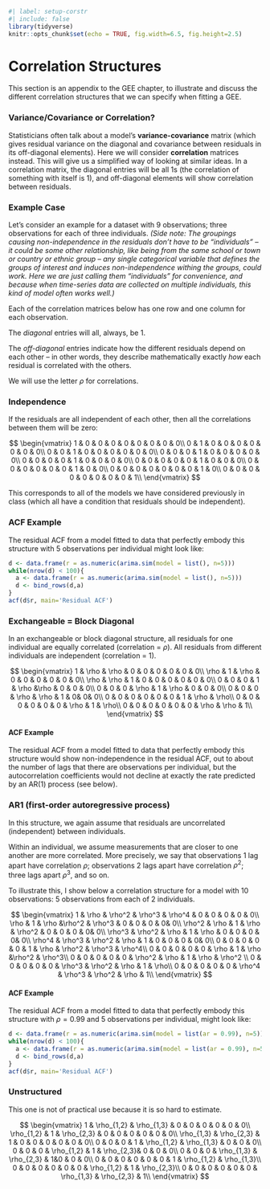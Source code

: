 ```r
#| label: setup-corstr
#| include: false
library(tidyverse)
knitr::opts_chunk$set(echo = TRUE, fig.width=6.5, fig.height=2.5)
```

# Correlation Structures

This section is an appendix to the GEE chapter, to illustrate and
discuss the different correlation structures that we can specify when
fitting a GEE.

### Variance/Covariance or Correlation?

Statisticians often talk about a model's **variance-covariance** matrix
(which gives residual variance on the diagonal and covariance between
residuals in its off-diagonal elements). Here we will consider
**correlation** matrices instead. This will give us a simplified way of
looking at similar ideas. In a correlation matrix, the diagonal entries
will be all 1s (the correlation of something with itself is 1), and
off-diagonal elements will show correlation between residuals.

### Example Case

Let's consider an example for a dataset with 9 observations; three
observations for each of three individuals. *(Side note: The groupings
causing non-independence in the residuals don't have to be "individuals"
-- it could be some other relationship, like being from the same school
or town or country or ethnic group -- any single categorical variable
that defines the groups of interest and induces non-independence withing
the groups, could work. Here we are just calling them "individuals" for
convenience, and because when time-series data are collected on multiple
individuals, this kind of model often works well.)*

Each of the correlation matrices below has one row and one column for
each observation.

The *diagonal* entries will all, always, be 1.

The *off-diagonal* entries indicate how the different residuals depend
on each other -- in other words, they describe mathematically exactly
*how* each residual is correlated with the others.

We will use the letter $\rho$ for correlations.

### Independence

If the residuals are all independent of each other, then all the
correlations between them will be zero:

$$
\begin{vmatrix}
1 & 0 & 0 & 0 & 0 & 0 & 0 & 0 & 0\\
0 & 1 & 0 & 0 & 0 & 0 & 0 & 0 & 0\\
0 & 0 & 1 & 0 & 0 & 0 & 0 & 0 & 0\\
0 & 0 & 0 & 1 & 0 & 0 & 0 & 0 & 0\\
0 & 0 & 0 & 0 & 1 & 0 & 0 & 0 & 0\\
0 & 0 & 0 & 0 & 0 & 1 & 0 & 0 & 0\\
0 & 0 & 0 & 0 & 0 & 0 & 1 & 0 & 0\\
0 & 0 & 0 & 0 & 0 & 0 & 0 & 1 & 0\\
0 & 0 & 0 & 0 & 0 & 0 & 0 & 0 & 1\\
\end{vmatrix}
$$

This corresponds to all of the models we have considered previously in
class (which all have a condition that residuals should be independent).

### ACF Example

The residual ACF from a model fitted to data that perfectly embody this
structure with 5 observations per individual might look like:

```r
d <- data.frame(r = as.numeric(arima.sim(model = list(), n=5)))
while(nrow(d) < 100){
  a <- data.frame(r = as.numeric(arima.sim(model = list(), n=5)))
  d <- bind_rows(d,a)
}
acf(d$r, main='Residual ACF')

```

### Exchangeable = Block Diagonal

In an exchangeable or block diagonal structure, all residuals for one
individual are equally correlated (correlation = $\rho$). All residuals
from different individuals are independent (correlation = 1).

$$
\begin{vmatrix}
1 & \rho & \rho & 0 & 0 & 0 & 0 & 0 & 0\\
\rho & 1 & \rho & 0 & 0 & 0 & 0 & 0 & 0\\
\rho & \rho & 1 & 0 & 0 & 0 & 0 & 0 & 0\\
0 & 0 & 0 & 1 & \rho &\rho & 0 & 0 & 0\\
0 & 0 & 0 & \rho & 1 & \rho & 0 & 0 & 0\\
0 & 0 & 0 & \rho & \rho & 1 & 0& 0& 0\\
0 & 0 & 0 & 0 & 0 & 0 & 1 & \rho & \rho\\
0 & 0 & 0 & 0 & 0 & 0 & \rho & 1 & \rho\\
0 & 0 & 0 & 0 & 0 & 0 & \rho & \rho & 1\\
\end{vmatrix}
$$

#### ACF Example

The residual ACF from a model fitted to data that perfectly embody this
structure would show non-independence in the residual ACF, out to about
the number of lags that there are observations per individual, but the
autocorrelation coefficients would not decline at exactly the rate
predicted by an AR(1) process (see below).

### AR1 (first-order autoregressive process)

In this structure, we again assume that residuals are uncorrelated
(independent) between individuals.

Within an individual, we assume measurements that are closer to one
another are more correlated. More precisely, we say that observations 1
lag apart have correlation $\rho$; observations 2 lags apart have
correlation $\rho^2$; three lags apart $\rho^3$, and so on.

To illustrate this, I show below a correlation structure for a model
with 10 observations: 5 observations from each of 2 individuals.

$$
\begin{vmatrix}
1 & \rho & \rho^2 & \rho^3 & \rho^4 & 0 & 0 & 0 & 0 & 0\\
\rho & 1 & \rho &\rho^2 & \rho^3 & 0 & 0 & 0 & 0& 0\\
\rho^2 & \rho & 1 & \rho & \rho^2 & 0 & 0 & 0 & 0& 0\\
\rho^3 & \rho^2 & \rho & 1 & \rho & 0 & 0 & 0 & 0& 0\\
\rho^4 & \rho^3 & \rho^2 & \rho & 1 & 0 & 0 & 0 & 0& 0\\
0 & 0 & 0 & 0 & 0 & 1 & \rho & \rho^2 & \rho^3 & \rho^4\\
0 & 0 & 0 & 0 & 0 & \rho & 1 & \rho &\rho^2 & \rho^3\\
0 & 0 & 0 & 0 & 0 & \rho^2 & \rho & 1 & \rho & \rho^2 \\
0 & 0 & 0 & 0 & 0 & \rho^3 & \rho^2 & \rho & 1 & \rho\\
0 & 0 & 0 & 0 & 0 & \rho^4 & \rho^3 & \rho^2 & \rho & 1\\
\end{vmatrix}
$$

#### ACF Example

The residual ACF from a model fitted to data that perfectly embody this
structure with $\rho=0.99$ and 5 observations per individual, might look
like:

```r
d <- data.frame(r = as.numeric(arima.sim(model = list(ar = 0.99), n=5)))
while(nrow(d) < 100){
  a <- data.frame(r = as.numeric(arima.sim(model = list(ar = 0.99), n=5)))
  d <- bind_rows(d,a)
}
acf(d$r, main='Residual ACF')
```

### Unstructured

This one is not of practical use because it is so hard to estimate.

$$
\begin{vmatrix}
1 & \rho_{1,2} & \rho_{1,3} & 0 & 0 & 0 & 0 & 0 & 0\\
\rho_{1,2} & 1 & \rho_{2,3} & 0 & 0 & 0 & 0 & 0 & 0\\
\rho_{1,3} & \rho_{2,3} & 1 & 0 & 0 & 0 & 0 & 0 & 0\\
0 & 0 & 0 & 1 & \rho_{1,2} & \rho_{1,3} & 0 & 0 & 0\\
0 & 0 & 0 & \rho_{1,2} & 1 & \rho_{2,3}& 0 & 0 & 0\\
0 & 0 & 0 & \rho_{1,3} & \rho_{2,3} & 1&0 & 0 & 0\\
0 & 0 & 0 & 0 & 0 & 0 & 1 & \rho_{1,2} & \rho_{1,3}\\
0 & 0 & 0 & 0 & 0 & 0 & \rho_{1,2} & 1 & \rho_{2,3}\\
0 & 0 & 0 & 0 & 0 & 0 & \rho_{1,3} & \rho_{2,3} & 1\\
\end{vmatrix}
$$
